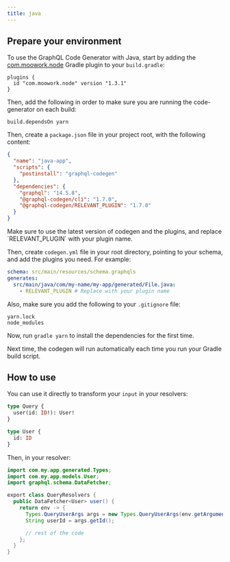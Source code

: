 ```yaml
---
title: java
---
```



<PluginHeader />

## Prepare your environment

To use the GraphQL Code Generator with Java, start by adding the [com.moowork.node](https://plugins.gradle.org/plugin/com.moowork.node) Gradle plugin to your `build.gradle`:

```
plugins {
  id "com.moowork.node" version "1.3.1"
}
```

Then, add the following in order to make sure you are running the code-generator on each build:

```
build.dependsOn yarn
```

Then, create a `package.json` file in your project root, with the following content:

```json
{
  "name": "java-app",
  "scripts": {
    "postinstall": "graphql-codegen"
  },
  "dependencies": {
    "graphql": "14.5.8",
    "@graphql-codegen/cli": "1.7.0",
    "@graphql-codegen/RELEVANT_PLUGIN": "1.7.0"
  }
}
```

<Callout>
  Make sure to use the latest version of codegen and the plugins, and replace `RELEVANT_PLUGIN` with your plugin name.
</Callout>

Then, create `codegen.yml` file in your root directory, pointing to your schema, and add the plugins you need. For example:

```yaml
schema: src/main/resources/schema.graphqls
generates:
  src/main/java/com/my-name/my-app/generated/File.java:
    - RELEVANT_PLUGIN # Replace with your plugin name
```

Also, make sure you add the following to your `.gitignore` file:

```text
yarn.lock
node_modules
```

Now, run `gradle yarn` to install the dependencies for the first time.

Next time, the codegen will run automatically each time you run your Gradle build script.

## How to use

You can use it directly to transform your `input` in your resolvers:

```graphql
type Query {
  user(id: ID!): User!
}

type User {
  id: ID
}
```

Then, in your resolver:

```java
import com.my.app.generated.Types;
import com.my.app.models.User;
import graphql.schema.DataFetcher;

export class QueryResolvers {
  public DataFetcher<User> user() {
    return env -> {
      Types.QueryUserArgs args = new Types.QueryUserArgs(env.getArguments());
      String userId = args.getId();

      // rest of the code
    };
  }
}
```

<PluginApiDocs />
